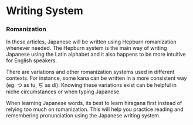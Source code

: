 <Content>

# Writing System


### Romanization

In these articles, Japanese will be written using Hepburn romanization whenever needed. The Hepburn system is the main way of writing Japanese using the Latin alphabet and it also happens to be more intuitive for English speakers.

There are variations and other romanization systems used in different contexts. For instance, some kana can be written in a more consistent way (eg. つ as tu, ぢ as di). Knowing these variations exist can be helpful in niche circumstances or when typing Japanese.

When learning Japanese words, its best to learn hiragana first instead of relying too much on romanization. This will help you practice reading and remembering pronunciation using the Japanese writing system.

</Content>

<TableOfContents />
